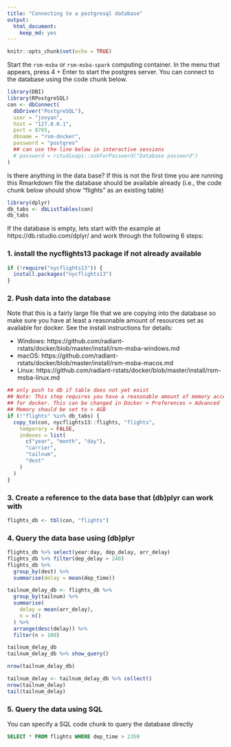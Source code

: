 ```yaml
---
title: "Connecting to a postgresql database"
output: 
  html_document: 
    keep_md: yes
---
```


```r
knitr::opts_chunk$set(echo = TRUE)
```

Start the `rsm-msba` or `rsm-msba-spark` computing container. In the menu that appears, press 4 + Enter to start the postgres server. You can connect to the database using the code chunk below.

```r
library(DBI)
library(RPostgreSQL)
con <- dbConnect(
  dbDriver("PostgreSQL"),
  user = "jovyan", 
  host = "127.0.0.1",
  port = 8765,
  dbname = "rsm-docker",
  password = "postgres"
  ## can use the line below in interactive sessions
  # password = rstudioapi::askForPassword("Database password")
)
```

Is there anything in the data base? If this is not the first time you are  running this Rmarkdown file the database should be available already (i.e., the code chunk below should show "flights" as an existing table)

```r
library(dplyr)
db_tabs <- dbListTables(con)
db_tabs
```

If the database is empty, lets start with the example at https://db.rstudio.com/dplyr/ and work through the following 6 steps:

### 1. install the nycflights13 package if not already available

```r
if (!require("nycflights13")) {
  install.packages("nycflights13")
}
```

### 2. Push data into the database 

Note that this is a fairly large file that we are copying into the database so make sure you have at least a reasonable amount of resources set as available for docker. See the install instructions for details:

* Windows: https://github.com/radiant-rstats/docker/blob/master/install/rsm-msba-windows.md
* macOS: https://github.com/radiant-rstats/docker/blob/master/install/rsm-msba-macos.md
* Linux: https://github.com/radiant-rstats/docker/blob/master/install/rsm-msba-linux.md

```r
## only push to db if table does not yet exist
## Note: This step requires you have a reasonable amount of memory accessible 
## for docker. This can be changed in Docker > Preferences > Advanced 
## Memory should be set to > 4GB
if (!"flights" %in% db_tabs) {
  copy_to(con, nycflights13::flights, "flights",
    temporary = FALSE,
    indexes = list(
      c("year", "month", "day"),
      "carrier",
      "tailnum",
      "dest"
    )
  )
}
```

### 3. Create a reference to the data base that (db)plyr can work with

```r
flights_db <- tbl(con, "flights")
```

### 4. Query the data base using (db)plyr

```r
flights_db %>% select(year:day, dep_delay, arr_delay)
flights_db %>% filter(dep_delay > 240)
flights_db %>%
  group_by(dest) %>%
  summarise(delay = mean(dep_time))

tailnum_delay_db <- flights_db %>% 
  group_by(tailnum) %>%
  summarise(
    delay = mean(arr_delay),
    n = n()
  ) %>% 
  arrange(desc(delay)) %>%
  filter(n > 100)

tailnum_delay_db
tailnum_delay_db %>% show_query()

nrow(tailnum_delay_db)

tailnum_delay <- tailnum_delay_db %>% collect()
nrow(tailnum_delay)
tail(tailnum_delay)
```

### 5. Query the data using SQL

You can specify a SQL code chunk to query the database directly

```sql
SELECT * FROM flights WHERE dep_time > 2350
```
